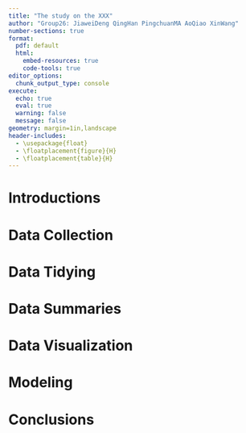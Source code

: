 ```yaml
---
title: "The study on the XXX"
author: "Group26: JiaweiDeng QingHan PingchuanMA AoQiao XinWang"
number-sections: true
format:
  pdf: default
  html:
    embed-resources: true
    code-tools: true
editor_options: 
  chunk_output_type: console
execute:
  echo: true
  eval: true
  warning: false
  message: false
geometry: margin=1in,landscape
header-includes:
  - \usepackage{float}
  - \floatplacement{figure}{H}
  - \floatplacement{table}{H}
---
```


# Introductions

# Data Collection {#sec-DCLT}

# Data Tidying {#sec-DTD}

# Data Summaries {#sec-DSM}

# Data Visualization {#sec-DV}

# Modeling {#sec-Mdl}

# Conclusions {#sec-Conc}
